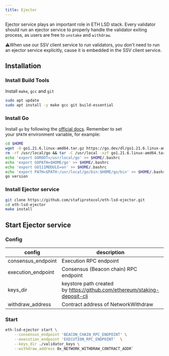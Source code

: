 ```yaml
---
title: Ejector
---
```


Ejector service plays an important role in ETH LSD stack. Every validator should run an ejector service to properly handle the validator exiting process, as users are free to `unstake` and `withdraw`.

⚠️When use our SSV client service to run validators, you don't need to run an ejector service explicitly, cause it is embedded in the SSV client service.

## Installation


### Install Build Tools

Install `make`, `gcc` and `git`

```bash
sudo apt update
sudo apt install -y make gcc git build-essential
```

### Install Go

Install `go` by following the [official docs](https://golang.org/doc/install). Remember to set your `$PATH` environment variable, for example:

```bash
cd $HOME
wget -O go1.21.6.linux-amd64.tar.gz https://go.dev/dl/go1.21.6.linux-amd64.tar.gz
rm -rf /usr/local/go && tar -C /usr/local -xzf go1.21.6.linux-amd64.tar.gz && rm go1.21.6.linux-amd64.tar.gz
echo 'export GOROOT=/usr/local/go' >> $HOME/.bashrc
echo 'export GOPATH=$HOME/go' >> $HOME/.bashrc
echo 'export GO111MODULE=on' >> $HOME/.bashrc
echo 'export PATH=$PATH:/usr/local/go/bin:$HOME/go/bin' >> $HOME/.bashrc && . $HOME/.bashrc
go version
```

### Install Ejector service

```bash
git clone https://github.com/stafiprotocol/eth-lsd-ejector.git
cd eth-lsd-ejector
make install
```

## Start Ejector service

### Config

| config | description | example value |
| --- | --- | --- |
| consensus_endpoint | Execution RPC endpoint | http://127.0.0.1:8545 |
| execution_endpoint | Consensus (Beacon chain) RPC endpoint | https://holesky.stafi.io |
| keys_dir | keystore path created by https://github.com/ethereum/staking-deposit-cli | ./validator_keys |
| withdraw_address | Contract address of NetworkWithdraw | 0x_NETWORK_WITHDRAW_CONTRACT_ADDR |


### Start

```bash
eth-lsd-ejector start \
    --consensus_endpoint 'BEACON_CHAIN_RPC_ENDPOINT' \
    --execution_endpoint 'EXECUTION_RPC_ENDPOINT'  \
    --keys_dir ./validator_keys \
    --withdraw_address 0x_NETWORK_WITHDRAW_CONTRACT_ADDR`
```

